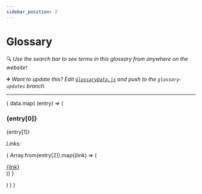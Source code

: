 ```yaml
---
sidebar_position: 2
---
```



# Glossary
:mag: *Use the search bar to see terms in this glossary from anywhere on the
website!*

:heavy_plus_sign: *Want to update this? Edit
[`GlossaryData.js`](https://github.com/Arrow-air/website/blob/main/docs/documentation/GlossaryData.js)
and push to the `glossary-updates` branch.*

---

<div>
{
data.map(
    (entry) => (
        <div>
        <h3>{entry[0]}</h3>
        <p style={{"color":"#333"}}>{entry[1]}</p>
        <i style={{"color":"#aaa"}}>Links:</i>
        <p>
        {
            Array.from(entry[2]).map((link) => (
            <div>
            <a href="">{link}</a>
            </div>
            ))
        }
        </p>
        </div>
    )
)
}
</div>